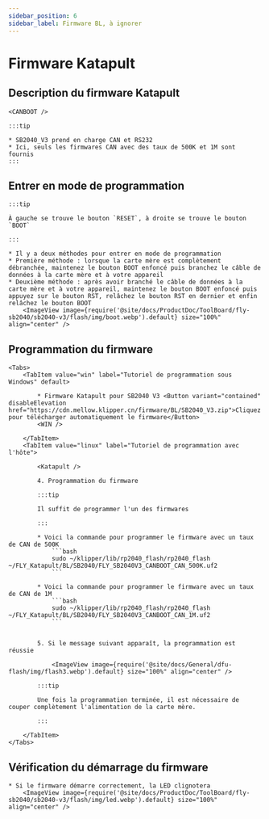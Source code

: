 ```yaml
---
sidebar_position: 6
sidebar_label: Firmware BL, à ignorer
---
```







# Firmware Katapult

## Description du firmware Katapult

    <CANBOOT />

    :::tip

    * SB2040_V3 prend en charge CAN et RS232
    * Ici, seuls les firmwares CAN avec des taux de 500K et 1M sont fournis
    :::

## Entrer en mode de programmation

    :::tip

    À gauche se trouve le bouton `RESET`, à droite se trouve le bouton `BOOT`

    :::

    * Il y a deux méthodes pour entrer en mode de programmation
    * Première méthode : lorsque la carte mère est complètement débranchée, maintenez le bouton BOOT enfoncé puis branchez le câble de données à la carte mère et à votre appareil
    * Deuxième méthode : après avoir branché le câble de données à la carte mère et à votre appareil, maintenez le bouton BOOT enfoncé puis appuyez sur le bouton RST, relâchez le bouton RST en dernier et enfin relâchez le bouton BOOT
        <ImageView image={require('@site/docs/ProductDoc/ToolBoard/fly-sb2040/sb2040-v3/flash/img/boot.webp').default} size="100%" align="center" />

## Programmation du firmware
    <Tabs>
        <TabItem value="win" label="Tutoriel de programmation sous Windows" default>

            * Firmware Katapult pour SB2040 V3 <Button variant="contained" disableElevation href="https://cdn.mellow.klipper.cn/firmware/BL/SB2040_V3.zip">Cliquez pour télécharger automatiquement le firmware</Button>
            <WIN />
            
        </TabItem>
        <TabItem value="linux" label="Tutoriel de programmation avec l'hôte">
            
            <Katapult />

            4. Programmation du firmware

            :::tip

            Il suffit de programmer l'un des firmwares

            :::

            * Voici la commande pour programmer le firmware avec un taux de CAN de 500K
                ```bash
                sudo ~/klipper/lib/rp2040_flash/rp2040_flash ~/FLY_Katapult/BL/SB2040/FLY_SB2040V3_CANBOOT_CAN_500K.uf2
                ```
                       
            * Voici la commande pour programmer le firmware avec un taux de CAN de 1M
                ```bash
                sudo ~/klipper/lib/rp2040_flash/rp2040_flash ~/FLY_Katapult/BL/SB2040/FLY_SB2040V3_CANBOOT_CAN_1M.uf2
                ```


            5. Si le message suivant apparaît, la programmation est réussie

                <ImageView image={require('@site/docs/General/dfu-flash/img/flash3.webp').default} size="100%" align="center" />

            :::tip

            Une fois la programmation terminée, il est nécessaire de couper complètement l'alimentation de la carte mère.

            :::

        </TabItem>
    </Tabs>

## Vérification du démarrage du firmware

    * Si le firmware démarre correctement, la LED clignotera
        <ImageView image={require('@site/docs/ProductDoc/ToolBoard/fly-sb2040/sb2040-v3/flash/img/led.webp').default} size="100%" align="center" />